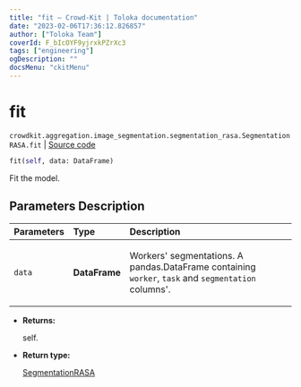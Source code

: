 ```yaml
---
title: "fit — Crowd-Kit | Toloka documentation"
date: "2023-02-06T17:36:12.826857"
author: ["Toloka Team"]
coverId: F_bIcOYF9yjrxkPZrXc3
tags: ["engineering"]
ogDescription: ""
docsMenu: "ckitMenu"
---
```


# fit
`crowdkit.aggregation.image_segmentation.segmentation_rasa.SegmentationRASA.fit` | [Source code](https://github.com/Toloka/crowd-kit/blob/v1.2.0/crowdkit/aggregation/image_segmentation/segmentation_rasa.py#L110)

```python
fit(self, data: DataFrame)
```

Fit the model.

## Parameters Description

| Parameters | Type | Description |
| :----------| :----| :-----------|
`data`|**DataFrame**|<p>Workers&#x27; segmentations. A pandas.DataFrame containing `worker`, `task` and `segmentation` columns&#x27;.</p>

* **Returns:**

  self.

* **Return type:**

  [SegmentationRASA](/docs/crowd-kit/reference/crowdkit.aggregation.image_segmentation.segmentation_rasa.SegmentationRASA)
